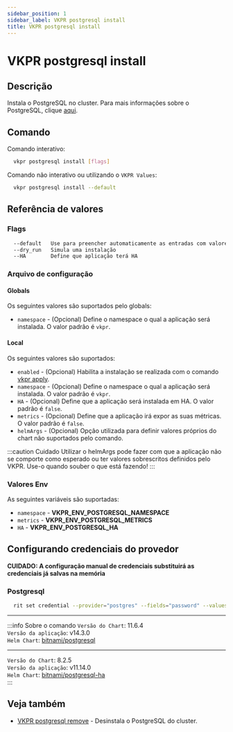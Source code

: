 ```yaml
---
sidebar_position: 1
sidebar_label: VKPR postgresql install
title: VKPR postgresql install
---
```


# VKPR postgresql install

## Descrição

Instala o PostgreSQL no cluster. Para mais informações sobre o PostgreSQL, clique [aqui](https://www.postgresql.org/).

## Comando

Comando interativo:

```bash
  vkpr postgresql install [flags]
```

Comando não interativo ou utilizando o `VKPR Values`:

```bash
  vkpr postgresql install --default
```

## Referência de valores

### Flags

```sh
  --default   Use para preencher automaticamente as entradas com valores padrões
  --dry_run   Simula uma instalação
  --HA        Define que aplicação terá HA
```

### Arquivo de configuração

#### Globals

Os seguintes valores são suportados pelo globals:

- `namespace` - (Opcional) Define o namespace o qual a aplicação será instalada. O valor padrão é `vkpr`.

#### Local

Os seguintes valores são suportados:

- `enabled` - (Opcional) Habilita a instalação se realizada com o comando [vkpr apply](/docs/commands/apply).
- `namespace` - (Opcional) Define o namespace o qual a aplicação será instalada. O valor padrão é `vkpr`.
- `HA` - (Opcional) Define que a aplicação será instalada em HA. O valor padrão é `false`.
- `metrics` - (Opcional) Define que a aplicação irá expor as suas métricas. O valor padrão é `false`.
- `helmArgs` - (Opcional) Opção utilizada para definir valores próprios do chart não suportados pelo comando.

:::caution Cuidado
Utilizar o helmArgs pode fazer com que a aplicação não se comporte como esperado ou ter valores sobrescritos definidos pelo VKPR.
Use-o quando souber o que está fazendo!
:::

### Valores Env

As seguintes variáveis são suportadas:

- `namespace` - **VKPR_ENV_POSTGRESQL_NAMESPACE**
- `metrics` - **VKPR_ENV_POSTGRESQL_METRICS**
- `HA` - **VKPR_ENV_POSTGRESQL_HA**

## Configurando credenciais do provedor

**CUIDADO: A configuração manual de credenciais substituirá as credenciais já salvas na memória**

### Postgresql

```bash
  rit set credential --provider="postgres" --fields="password" --values="seu-password"
```

---

:::info Sobre o comando
`Versão do Chart`: 11.6.4 <br/>
`Versão da aplicação`: v14.3.0 <br/>
`Helm Chart`: [bitnami/postgresql](https://artifacthub.io/packages/helm/bitnami/postgresql) <br/>

---

`Versão do Chart`: 8.2.5 <br/>
`Versão da aplicação`: v11.14.0 <br/>
`Helm Chart`: [bitnami/postgresql-ha](https://artifacthub.io/packages/helm/bitnami/postgresql-ha) <br/>
:::

## Veja também

- [VKPR postgresql remove](/docs/commands/postgresql/remove) - Desinstala o PostgreSQL do cluster.
